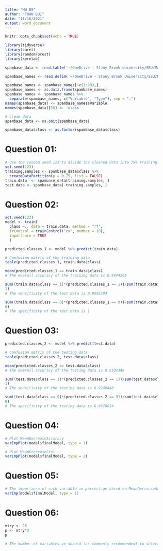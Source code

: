 ```yaml
---
title: "HW 08"
author: "TUAN BUI"
date: "11/16/2021"
output: word_document
---
```


```r
knitr::opts_chunk$set(echo = TRUE)
```

```r
library(tidyverse)
library(caret)
library(randomForest)
library(kernlab)

spambase_data <- read.table('~/OneDrive - Stony Brook University/SBU/MAT + AMS/Fall 2021/AMS 380/hw/08/spambase.data', sep = ",")

spambase_names <- read.delim('~/OneDrive - Stony Brook University/SBU/MAT + AMS/Fall 2021/AMS 380/hw/08/spambase.names')

spambase_names <- spambase_names[-c(1:29),]
spambase_names <- as.data.frame(spambase_names)
spambase_names <- spambase_names %>%
  separate(spambase_names, c("Variable", "Type"), sep = ":") 
names(spambase_data) <- spambase_names$Variable
names(spambase_data)[58] <- 'class'

# clean data
spambase_data <- na.omit(spambase_data)

spambase_data$class <- as.factor(spambase_data$class)
```

# Question 01:

```r
# Use the random seed 123 to divide the cleaned data into 75% training and 25% testing
set.seed(123)
training.samples <- spambase_data$class %>% 
  createDataPartition(p = 0.75, list = FALSE)
train.data  <- spambase_data[training.samples, ]
test.data <- spambase_data[-training.samples, ]
```

# Question 02:

```r
set.seed(123)
model <- train(
  class ~., data = train.data, method = "rf",
  trControl = trainControl("cv", number = 10),
  importance = TRUE
  )

predicted.classes_1 <- model %>% predict(train.data)

# Confusion matrix of the training data 
table(predicted.classes_1, train.data$class)

mean(predicted.classes_1 == train.data$class)
# The overall accuracy of the training data is 0.9994205

sum((train.data$class == 1)*(predicted.classes_1 == 1))/sum(train.data$class ==
1)
# The sensitivity of the test data is 0.9985294

sum((train.data$class == 0)*(predicted.classes_1 == 0))/sum(train.data$class ==
0)
# The specificity of the test data is 1
```

# Question 03:

```r
predicted.classes_2 <- model %>% predict(test.data)

# Confusion matrix of the testing data
table(predicted.classes_2, test.data$class)

mean(predicted.classes_2 == test.data$class)
# The overall accuracy of the testing data is 0.9504348

sum((test.data$class == 1)*(predicted.classes_2 == 1))/sum(test.data$class ==
1)
# The sensitivity of the testing data is 0.9249448

sum((test.data$class == 0)*(predicted.classes_2 == 0))/sum(test.data$class ==
0)
# The specificity of the testing data is 0.9670014
```

# Question 04:

```r
# Plot MeanDecreaseAccuracy
varImpPlot(model$finalModel, type = 1)

# Plot MeanDecreaseGini
varImpPlot(model$finalModel, type = 2)
```

# Question 05:

```r
# The importance of each variable in percentage based on MeanDecreaseAccuracy
varImp(model$finalModel, type = 1)
```

# Question 06:

```r
mtry <- 26
p <- mtry*3
p

# The number of variables we should (as commonly recommended) to select, at random, to be considered for that node split are 78
```
